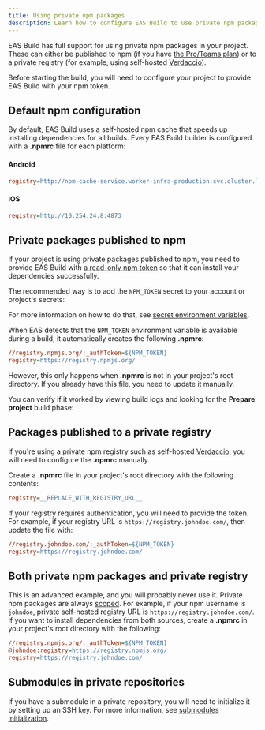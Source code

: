 ```yaml
---
title: Using private npm packages
description: Learn how to configure EAS Build to use private npm packages.
---
```



EAS Build has full support for using private npm packages in your project. These can either be published to npm (if you have [the Pro/Teams plan](https://www.npmjs.com/products)) or to a private registry (for example, using self-hosted [Verdaccio](https://verdaccio.org/)).

Before starting the build, you will need to configure your project to provide EAS Build with your npm token.

## Default npm configuration

By default, EAS Build uses a self-hosted npm cache that speeds up installing dependencies for all builds. Every EAS Build builder is configured with a **.npmrc** file for each platform:

#### Android

```ini
registry=http://npm-cache-service.worker-infra-production.svc.cluster.local:4873
```

#### iOS

```ini
registry=http://10.254.24.8:4873
```

## Private packages published to npm

If your project is using private packages published to npm, you need to provide EAS Build with [a read-only npm token](https://docs.npmjs.com/about-access-tokens) so that it can install your dependencies successfully.

The recommended way is to add the `NPM_TOKEN` secret to your account or project's secrets:

<ImageSpotlight
  alt="Secret creation UI filled."
  src="/static/images/eas-build/environment-secrets/secrets-create-filled.png"
/>

For more information on how to do that, see [secret environment variables](/build-reference/variables/#secrets-on-the-expo-website).

When EAS detects that the `NPM_TOKEN` environment variable is available during a build, it automatically creates the following **.npmrc**:

```ini .npmrc
//registry.npmjs.org/:_authToken=${NPM_TOKEN}
registry=https://registry.npmjs.org/
```

However, this only happens when **.npmrc** is not in your project's root directory. If you already have this file, you need to update it manually.

You can verify if it worked by viewing build logs and looking for the **Prepare project** build phase:

<ImageSpotlight
  alt=".npmrc created and shown in the build logs."
  src="/static/images/eas-build/npmrc.png"
/>

## Packages published to a private registry

If you're using a private npm registry such as self-hosted [Verdaccio](https://verdaccio.org/), you will need to configure the **.npmrc** manually.

Create a **.npmrc** file in your project's root directory with the following contents:

```ini .npmrc
registry=__REPLACE_WITH_REGISTRY_URL__
```

If your registry requires authentication, you will need to provide the token. For example, if your registry URL is `https://registry.johndoe.com/`, then update the file with:

```ini .npmrc
//registry.johndoe.com/:_authToken=${NPM_TOKEN}
registry=https://registry.johndoe.com/
```

## Both private npm packages and private registry

This is an advanced example, and you will probably never use it. Private npm packages are always [scoped](https://docs.npmjs.com/about-scopes#scopes-and-package-visibility). For example, if your npm username is `johndoe`, private self-hosted registry URL is `https://registry.johndoe.com/`. If you want to install dependencies from both sources, create a **.npmrc** in your project's root directory with the following:

```ini .npmrc
//registry.npmjs.org/:_authToken=${NPM_TOKEN}
@johndoe:registry=https://registry.npmjs.org/
registry=https://registry.johndoe.com/
```

## Submodules in private repositories

If you have a submodule in a private repository, you will need to initialize it by setting up an SSH key. For more information, see [submodules initialization](/build-reference/git-submodules/#submodules-initialization).

